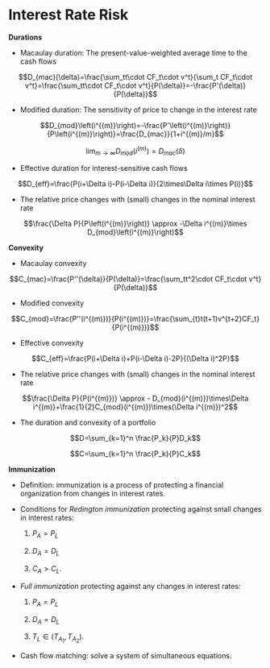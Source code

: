# Interest Rate Risk

**Durations** 

- Macaulay duration: The present-value-weighted average time to the cash flows

$$D_{mac}(\delta)=\frac{\sum_tt\cdot CF_t\cdot v^t}{\sum_t CF_t\cdot v^t}=\frac{\sum_tt\cdot CF_t\cdot v^t}{P(\delta)}=-\frac{P'(\delta)}{P(\delta)}$$

- Modified duration: The sensitivity of price to change in the interest rate

$$D_{mod}\left(i^{(m)}\right)=-\frac{P'\left(i^{(m)}\right)}{P\left(i^{(m)}\right)}=\frac{D_{mac}}{1+i^{(m)}/m}$$

$$\lim_{m\rightarrow\infty} D_{mod}\left(i^{(m)}\right)=D_{mac}(\delta)$$

- Effective duration for interest-sensitive cash flows

$$D_{eff}=\frac{P(i+\Delta i)-P(i-\Delta i)}{2\times\Delta i\times P(i)}$$


- The relative price changes with (small) changes in the nominal interest rate

$$\frac{\Delta P}{P\left(i^{(m)}\right)} \approx -\Delta i^{(m)}\times D_{mod}\left(i^{(m)}\right)$$

**Convexity**

- Macaulay convexity 

$$C_{mac}=\frac{P''(\delta)}{P(\delta)}=\frac{\sum_tt^2\cdot CF_t\cdot v^t}{P(\delta)}$$


- Modified convexity

$$C_{mod}=\frac{P''(i^{(m)})}{P(i^{(m)})}=\frac{\sum_{t}t(t+1)v^{t+2}CF_t}{P(i^{(m)})}$$


- Effective convexity

$$C_{eff}=\frac{P(i+\Delta i)+P(i-\Delta i)-2P}{(\Delta i)^2P}$$

- The relative price changes with (small) changes in the nominal interest rate

$$\frac{\Delta P}{P(i^{(m)})} \approx - D_{mod}(i^{(m)})\times\Delta i^{(m)}+\frac{1}{2}C_{mod}(i^{(m)})\times(\Delta i^{(m)})^2$$

- The duration and convexity of a portfolio

$$D=\sum_{k=1}^n \frac{P_k}{P}D_k$$

$$C=\sum_{k=1}^n \frac{P_k}{P}C_k$$

**Immunization**

- Definition: immunization is a process of protecting a financial organization from changes in interest rates.

- Conditions for *Redington immunization* protecting against small changes in interest rates: 

   1. $P_A=P_L$ 

   2. $D_A=D_L$ 

   3. $C_A>C_L$.

- *Full immunization* protecting against any changes in interest rates: 

   1. $P_A=P_L$ 

   2. $D_A=D_L$

   3. $T_L\in (T_{A_1},T_{A_2})$.

- Cash flow matching: solve a system of simultaneous equations.







